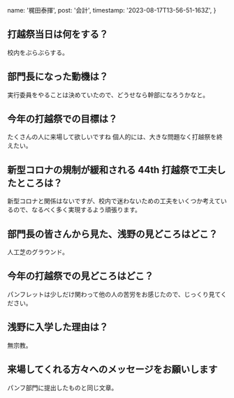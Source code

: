   name: '梶田泰揮',
  post: '会計',
  timestamp: '2023-08-17T13-56-51-163Z',
}

## 打越祭当日は何をする？

校内をぶらぶらする。

## 部門長になった動機は？

実行委員をやることは決めていたので、どうせなら幹部になろうかなと。

## 今年の打越祭での目標は？

たくさんの人に来場して欲しいですね
個人的には、大きな問題なく打越祭を終えたい。

## 新型コロナの規制が緩和される 44th 打越祭で工夫したところは？

新型コロナと関係はないですが、校内で迷わないための工夫をいくつか考えているので、なるべく多く実現するよう頑張ります。

## 部門長の皆さんから見た、浅野の見どころはどこ？

人工芝のグラウンド。

## 今年の打越祭での見どころはどこ？

パンフレットは少しだけ関わって他の人の苦労をお感じたので、じっくり見てください。

## 浅野に入学した理由は？

無宗教。

## 来場してくれる方々へのメッセージをお願いします

パンフ部門に提出したものと同じ文章。

